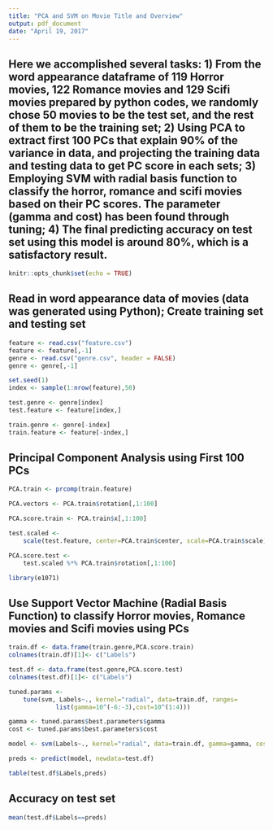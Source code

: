 ```yaml
---
title: "PCA and SVM on Movie Title and Overview"
output: pdf_document
date: "April 19, 2017"
---
```


## Here we accomplished several tasks: 1) From the word appearance dataframe of 119 Horror movies, 122 Romance movies and 129 Scifi movies prepared by python codes, we randomly chose 50 movies to be the test set, and the rest of them to be the training set; 2) Using PCA to extract first 100 PCs that explain 90% of the variance in data, and projecting the training data and testing data to get PC score in each sets; 3) Employing SVM with radial basis function to classify the horror, romance and scifi movies based on their PC scores. The parameter (gamma and cost) has been found through tuning; 4) The final predicting accuracy on test set using this model is around 80%, which is a satisfactory result. 

```r
knitr::opts_chunk$set(echo = TRUE)
```

## Read in word appearance data of movies (data was generated using Python); Create training set and testing set

```r
feature <- read.csv("feature.csv")
feature <- feature[,-1]
genre <- read.csv("genre.csv", header = FALSE)
genre <- genre[,-1]

set.seed(1)
index <- sample(1:nrow(feature),50)

test.genre <- genre[index]
test.feature <- feature[index,]

train.genre <- genre[-index]
train.feature <- feature[-index,]

```

## Principal Component Analysis using First 100 PCs

```r
PCA.train <- prcomp(train.feature)

PCA.vectors <- PCA.train$rotation[,1:100]

PCA.score.train <- PCA.train$x[,1:100]

test.scaled <- 
    scale(test.feature, center=PCA.train$center, scale=PCA.train$scale)

PCA.score.test <-
    test.scaled %*% PCA.train$rotation[,1:100]

```


```r
library(e1071)
```

## Use Support Vector Machine (Radial Basis Function) to classify Horror movies, Romance movies and Scifi movies using PCs

```r
train.df <- data.frame(train.genre,PCA.score.train)
colnames(train.df)[1]<- c("Labels")

test.df <- data.frame(test.genre,PCA.score.test)
colnames(test.df)[1]<- c("Labels")

tuned.params <- 
    tune(svm, Labels~., kernel="radial", data=train.df, ranges=
             list(gamma=10^(-6:-3),cost=10^(1:4)))

gamma <- tuned.params$best.parameters$gamma
cost <- tuned.params$best.parameters$cost

model <- svm(Labels~., kernel="radial", data=train.df, gamma=gamma, cost=cost)

preds <- predict(model, newdata=test.df)

table(test.df$Labels,preds)
```

## Accuracy on test set
```r
mean(test.df$Labels==preds)
```




